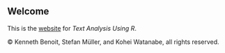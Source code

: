 ## Welcome {.unnumbered}

This is the [website](https://quanteda.github.io/Text-Analysis-Using-R/) for *Text Analysis Using R*.

© Kenneth Benoit, Stefan Müller, and Kohei Watanabe, all rights reserved.
